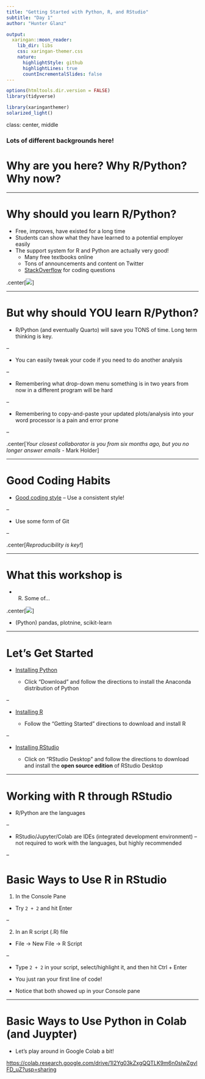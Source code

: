 ```yaml
---
title: "Getting Started with Python, R, and RStudio"
subtitle: "Day 1"  
author: "Hunter Glanz"

output:
  xaringan::moon_reader:
    lib_dir: libs
    css: xaringan-themer.css
    nature:
      highlightStyle: github
      highlightLines: true
      countIncrementalSlides: false
---
```


```r
options(htmltools.dir.version = FALSE)
library(tidyverse)
```

```r
library(xaringanthemer)
solarized_light()
```

class: center, middle

### Lots of different backgrounds here!

# Why are you here? Why R/Python? Why now?

---

# Why should you learn R/Python?

* Free, improves, have existed for a long time
* Students can show what they have learned to a potential employer easily
* The support system for R and Python are actually very good!
  * Many free textbooks online
  * Tons of announcements and content on Twitter
  * [StackOverflow](https://stackoverflow.com/) for coding questions
  
.center[![](https://www.thezenteacher.com/wp-content/uploads/2018/11/drinking-from-the-firehose.jpeg)]

---

# But why should YOU learn R/Python?

* R/Python (and eventually Quarto) will save you TONS of time. Long term thinking is key.

--

  * You can easily tweak your code if you need to do another analysis
  
--

  * Remembering what drop-down menu something is in two years from now in a different program will be hard
  
--

  * Remembering to copy-and-paste your updated plots/analysis into your word processor is a pain and error prone
  
--

.center[*Your closest collaborator is you from six months ago, but you no longer answer emails* - Mark Holder]


---

# Good Coding Habits


* [Good coding style](https://style.tidyverse.org/) -- Use a consistent style!

--

* Use some form of Git

--

.center[*Reproducibility is key!*]

---

# What this workshop is

* (R) Some of...

.center[![](https://paulvanderlaken.files.wordpress.com/2017/07/tidyverse1.png)]

* (Python) pandas, plotnine, scikit-learn

---

# Let's Get Started

* [Installing Python](https://www.anaconda.com/)

  * Click "Download" and follow the directions to install the Anaconda distribution of Python
  
--


* [Installing R](https://www.r-project.org/)

  * Follow the "Getting Started" directions to download and install R
  
--

* [Installing RStudio](https://www.rstudio.com/products/rstudio/)

  * Click on "RStudio Desktop" and follow the directions to download and install the **open source edition** of RStudio Desktop
  
---

# Working with R through RStudio

* R/Python are the languages

--

* RStudio/Jupyter/Colab are IDEs (integrated development environment) -- not required to work with the languages, but highly recommended

--

# Basic Ways to Use R in RStudio

1. In the Console Pane

  * Try `2 + 2` and hit Enter

--

2. In an R script (.R) file

  * File -> New File -> R Script
  
--

  * Type `2 + 2` in your script, select/highlight it, and then hit Ctrl + Enter
  
* You just ran your first line of code!

* Notice that both showed up in your Console pane

---

# Basic Ways to Use Python in Colab (and Juypter)

* Let's play around in Google Colab a bit!

[https://colab.research.google.com/drive/1I2Yg03kZxgQQTLK9m6n0slwZgvlFD_uZ?usp=sharing](https://colab.research.google.com/drive/1I2Yg03kZxgQQTLK9m6n0slwZgvlFD_uZ?usp=sharing)

